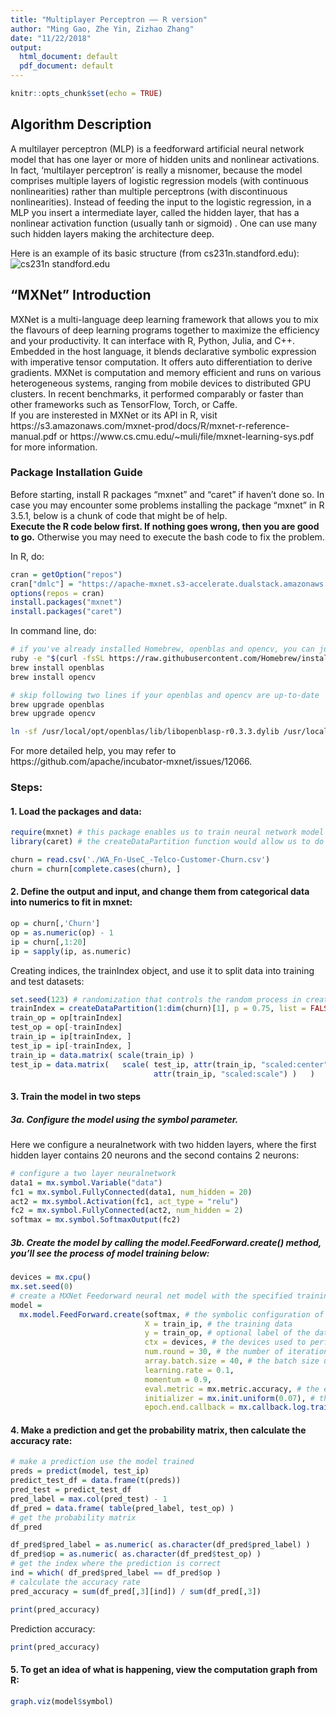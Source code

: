 ```yaml
---
title: "Multiplayer Perceptron —— R version"
author: "Ming Gao, Zhe Yin, Zizhao Zhang"
date: "11/22/2018"
output:
  html_document: default
  pdf_document: default
---
```


```r
knitr::opts_chunk$set(echo = TRUE)
```

## Algorithm Description

A multilayer perceptron (MLP) is a feedforward artificial neural network model that has one layer or more of hidden units and nonlinear activations. In fact, 'multilayer perceptron' is really a misnomer, because the model comprises multiple layers of logistic regression models (with continuous nonlinearities) rather than multiple perceptrons (with discontinuous nonlinearities). Instead of feeding the input to the logistic regression, in a MLP you insert a intermediate layer, called the hidden layer, that has a nonlinear activation function (usually tanh or sigmoid) . One can use many such hidden layers making the architecture deep.

Here is an example of its basic structure (from cs231n.standford.edu):
![cs231n standford.edu](./mlp_r.jpg)

## "MXNet" Introduction  

MXNet is a multi-language deep learning framework that allows you to  mix the flavours of deep learning programs together to maximize the efficiency and your productivity. It can interface with R, Python, Julia, and C++. Embedded in the host language, it blends declarative symbolic expression with imperative tensor computation. It offers auto differentiation to derive gradients. MXNet is computation and memory efficient and runs on various heterogeneous systems, ranging from mobile devices to distributed GPU clusters. In recent benchmarks, it performed comparably or faster than other frameworks such as TensorFlow, Torch, or Caffe.   
If you are insterested in MXNet or its API in R, visit https://s3.amazonaws.com/mxnet-prod/docs/R/mxnet-r-reference-manual.pdf or https://www.cs.cmu.edu/~muli/file/mxnet-learning-sys.pdf for more information.


### Package Installation Guide

Before starting, install R packages "mxnet" and "caret" if haven't done so.
In case you may encounter some problems installing the package "mxnet" in R 3.5.1, below is a chunk of code that might be of help.  
__Execute the R code below first. If nothing goes wrong, then you are good to go.__ Otherwise you may need to execute the bash code to fix the problem.   

In R, do:
```r
cran = getOption("repos")
cran["dmlc"] = "https://apache-mxnet.s3-accelerate.dualstack.amazonaws.com/R/CRAN/"
options(repos = cran)
install.packages("mxnet")
install.packages("caret")
```
In command line, do:
```bash
# if you've already installed Homebrew, openblas and opencv, you can just skip the following three lines
ruby -e "$(curl -fsSL https://raw.githubusercontent.com/Homebrew/install/master/install)"
brew install openblas 
brew install opencv

# skip following two lines if your openblas and opencv are up-to-date
brew upgrade openblas 
brew upgrade opencv

ln -sf /usr/local/opt/openblas/lib/libopenblasp-r0.3.3.dylib /usr/local/opt/openblas/lib/libopenblasp-r0.3.1.dylib
```
For more detailed help, you may refer to https://github.com/apache/incubator-mxnet/issues/12066.

### Steps:

#### 1. Load the packages and data:
```r
require(mxnet) # this package enables us to train neural network model
library(caret) # the createDataPartition function would allow us to do cross validation

churn = read.csv('./WA_Fn-UseC_-Telco-Customer-Churn.csv')
churn = churn[complete.cases(churn), ]
```
#### 2. Define the output and input, and change them from categorical data into numerics to fit in mxnet:
```r
op = churn[,'Churn']
op = as.numeric(op) - 1
ip = churn[,1:20]
ip = sapply(ip, as.numeric)

```
Creating indices, the trainIndex object, and use it to split data into training and test datasets:
```r
set.seed(123) # randomization that controls the random process in createDataPartition
trainIndex = createDataPartition(1:dim(churn)[1], p = 0.75, list = FALSE)
train_op = op[trainIndex] 
test_op = op[-trainIndex] 
train_ip = ip[trainIndex, ]
test_ip = ip[-trainIndex, ]
train_ip = data.matrix( scale(train_ip) )
test_ip = data.matrix(   scale( test_ip, attr(train_ip, "scaled:center"), 
                                attr(train_ip, "scaled:scale") )   )
```

#### 3. Train the model in two steps
#####    3a. Configure the model using the symbol parameter.  

Here we configure a neuralnetwork with two hidden layers, where the first hidden layer contains 20 neurons and the second contains 2 neurons:
```r
# configure a two layer neuralnetwork
data1 = mx.symbol.Variable("data")
fc1 = mx.symbol.FullyConnected(data1, num_hidden = 20)
act2 = mx.symbol.Activation(fc1, act_type = "relu")
fc2 = mx.symbol.FullyConnected(act2, num_hidden = 2)
softmax = mx.symbol.SoftmaxOutput(fc2)
```
#####    3b. Create the model by calling the _model.FeedForward.create()_ method, you'll see the process of model training below:
```r
devices = mx.cpu()
mx.set.seed(0)
# create a MXNet Feedorward neural net model with the specified training
model = 
  mx.model.FeedForward.create(softmax, # the symbolic configuration of the neural network
                              X = train_ip, # the training data
                              y = train_op, # optional label of the data
                              ctx = devices, # the devices used to perform training (GPU or CPU)
                              num.round = 30, # the number of iterations over training data 
                              array.batch.size = 40, # the batch size used for R array training
                              learning.rate = 0.1, 
                              momentum = 0.9,
                              eval.metric = mx.metric.accuracy, # the evaluation function on the results
                              initializer = mx.init.uniform(0.07), # the initialization scheme for parameters
                              epoch.end.callback = mx.callback.log.train.metric(100) ) # the callback when one                                                                                             # mini-batch iteration ends
```

#### 4. Make a prediction and get the probability matrix, then calculate the accuracy rate:
```r
# make a prediction use the model trained
preds = predict(model, test_ip)
predict_test_df = data.frame(t(preds))
pred_test = predict_test_df
pred_label = max.col(pred_test) - 1
df_pred = data.frame( table(pred_label, test_op) )
# get the probability matrix
df_pred
```
```r

df_pred$pred_label = as.numeric( as.character(df_pred$pred_label) )
df_pred$op = as.numeric( as.character(df_pred$test_op) ) 
# get the index where the prediction is correct
ind = which( df_pred$pred_label == df_pred$op ) 
# calculate the accuracy rate
pred_accuracy = sum(df_pred[,3][ind]) / sum(df_pred[,3])
```
```r
print(pred_accuracy)
```
Prediction accuracy:
```r
print(pred_accuracy)
```

#### 5. To get an idea of what is happening, view the computation graph from R:
```r
graph.viz(model$symbol)
```
